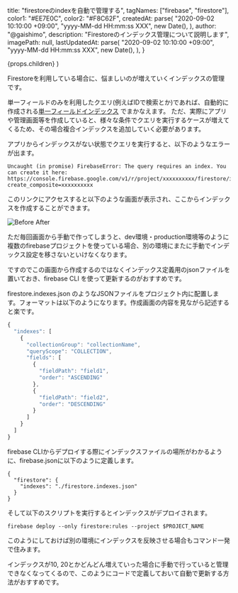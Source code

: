 
  title: "firestoreのindexを自動で管理する",
  tagNames: ["firebase", "firestore"],
  color1: "#EE7E0C",
  color2: "#F8C62F",
  createdAt: parse(
    "2020-09-02 10:10:00 +09:00",
    "yyyy-MM-dd HH:mm:ss XXX",
    new Date(),
  ),
  author: "@gaishimo",
  description: "Firestoreのインデックス管理について説明します",
  imagePath: null,
  lastUpdatedAt: parse(
    "2020-09-02 10:10:00 +09:00",
    "yyyy-MM-dd HH:mm:ss XXX",
    new Date(),
  ),
}


  <PostLayout headlines={headlines} meta={meta}>
    {props.children}
  </PostLayout>
)


Firestoreを利用している場合に、悩ましいのが増えていくインデックスの管理です。

単一フィールドのみを利用したクエリ(例えばIDで検索とか)であれば、自動的に作成される[単一フィールドインデックス](https://firebase.google.com/docs/firestore/query-data/index-overview?hl=en#single-field_indexes) でまかなえます。
ただ、実際にアプリや管理画面等を作成していると、様々な条件でクエリを実行するケースが増えてくるため、その場合複合インデックスを追加していく必要があります。


アプリからインデックスがない状態でクエリを実行すると、以下のようなエラーが出ます。
```
Uncaught (in promise) FirebaseError: The query requires an index. You can create it here: https://console.firebase.google.com/v1/r/project/xxxxxxxxxx/firestore/indexes?create_composite=xxxxxxxxxx
```

このリンクにアクセスすると以下のような画面が表示され、ここからインデックスを作成することができます。

<ImageWrapper width="70%">
  <img alt="Before After" src="/posts/2020-09-02-firestore-indexes/firestore-create-index.png" width={"100%"} height="auto" />
</ImageWrapper>


ただ毎回画面から手動で作ってしまうと、dev環境・production環境等のように複数のfirebaseプロジェクトを使っている場合、別の環境にまたに手動でインデックス設定を移さないといけなくなります。

ですのでこの画面から作成するのではなくインデックス定義用のjsonファイルを置いておき、firebase CLI を使って更新するのがおすすめです。

firestore.indexes.json のようなJSONファイルをプロジェクト内に配置します。フォーマットは以下のようになります。作成画面の内容を見ながら記述すると楽です。

```js
{
  "indexes": [
    {
      "collectionGroup": "collectionName",
      "queryScope": "COLLECTION",
      "fields": [
        {
          "fieldPath": "field1",
          "order": "ASCENDING"
        },
        {
          "fieldPath": "field2",
          "order": "DESCENDING"
        }
      ]
    }
  ]
}
```

firebase CLIからデプロイする際にインデックスファイルの場所がわかるように、firebase.jsonに以下のように定義します。

```
{
  "firestore": {
    "indexes": "./firestore.indexes.json"
  }
}
```


そして以下のスクリプトを実行するとインデックスがデプロイされます。

```
firebase deploy --only firestore:rules --project $PROJECT_NAME
```

このようにしておけば別の環境にインデックスを反映させる場合もコマンド一発で住みます。


インデックスが10, 20とかどんどん増えていった場合に手動で行っていると管理できなくなってくるので、このようにコードで定義しておいて自動で更新する方法がおすすめです。
